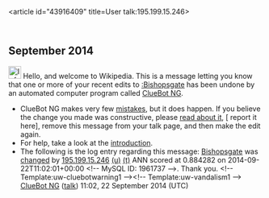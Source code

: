 <article id="43916409" title=User talk:195.199.15.246>
	<talkpage id="43916409" title="User talk:195.199.15.246">


== September 2014 ==
[[File:Information.svg|left|25px|alt=|link=]] Hello, and welcome to Wikipedia. This is a message letting you know that one or more of your recent edits to [[:Bishopsgate]] has been undone by an automated computer program called [[User:ClueBot NG|ClueBot NG]].
{{clear}}
* ClueBot NG makes very few [[User:ClueBot NG#Information About False Positives|mistakes]], but it does happen. If you believe the change you made was constructive, please [[User:ClueBot NG#Information About False Positives|read about it]], [{{User:ClueBot NG/Warnings/FPReport|1961737}} report it here], remove this message from your talk page, and then make the edit again.
* For help, take a look at the [[Wikipedia:Introduction|introduction]].
* The following is the log entry regarding this message: [[Bishopsgate]] was [http://en.wikipedia.org/w/index.php?title=Bishopsgate&amp;diff=626603043&amp;oldid=618225704 changed] by [[Special:Contributions/195.199.15.246|195.199.15.246]] [[User:195.199.15.246|(u)]] [[User talk:195.199.15.246|(t)]] ANN scored at 0.884282 on 2014-09-22T11:02:01+00:00 &lt;!-- MySQL ID: 1961737 --&gt;. Thank you. &lt;!-- Template:uw-cluebotwarning1 --&gt;&lt;!-- Template:uw-vandalism1 --&gt; [[User:ClueBot NG|ClueBot NG]] ([[User talk:ClueBot NG|talk]]) 11:02, 22 September 2014 (UTC)
	</talkpage>
</article>